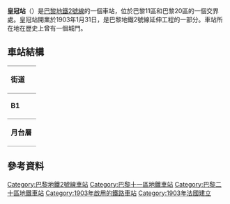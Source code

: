 {{expand|time=2016-02-25T06:21:34+00:00}}
{{unreferenced|time=2016-02-25T06:21:34+00:00}}
{{Infobox station
| name                = Couronnes
| symbol_location     = paris
| symbol              = m
| symbol2             = 
| type                = [[巴黎地鐵|巴黎地鐵]]車站
| image               = [[File:Couronnes-quai-ramequientre.jpg|275px]]
| alt                 = 
| caption             = 
| other_name          = 
| address             = 37, boul. de Belleville<br />[[11th_arrondissement_of_Paris|11th arrondissement of Paris]]
| borough             = [[法蘭西島|法蘭西島]]
| country             = 法國
| iso_region          = FR_scale:2000
| coordinates_display = title
| coordinates_format  = dms
| latd  = 48.869521| latm  = | lats  = | latNS  = 
| longd = 2.379861| longm = | longs = | longEW = 
| coordinates         = 
| owned               = [[RATP|RATP]]
| operator            = [[RATP|RATP]]
| line                = 
| disabled            = 
| zone                = 1
| opened              = {{Start-date|1903年1月31日}}
| closed              = <!-- {{End date|YYYY|MM|DD}} -->
| services            = 
| map_type            = 
}}
'''皇冠站'''（{{lang-fr|Couronnes}}）是[[巴黎地鐵2號線|巴黎地鐵2號線]]的一個車站，位於巴黎11區和巴黎20區的一個交界處。皇冠站開業於1903年1月31日，是巴黎地鐵2號線延伸工程的一部分。車站所在地在歷史上曾有一個城門。
== 車站結構 ==
{| border=0 cellspacing=0 cellpadding=3
|style="border-bottom:solid 1px gray;border-top:solid 1px gray;" width=50 valign=top|'''街道'''
|-
|style="border-bottom:solid 1px gray;border-top:solid 1px gray;" width=50 valign=top|'''B1'''
|style="border-top:solid 1px gray;border-bottom:solid 1px gray;" width=100 valign=top|月台連接夾層
|-
|style="border-bottom:solid 1px gray;" width=50 rowspan=10 valign=top|'''月台層'''
|style="border-top:solid 1px gray;border-right:solid 2px black;border-left:solid 2px black;border-bottom:solid 2px black;" colspan=2|<center><small>[[側式月台|側式月台]]，右側開門</small></center>
|-
|style="border-bottom:solid 1px gray;" width=100|{{color|#{{PM color|2}}|'''1'''}}號月台
|style="border-bottom:solid 1px gray;" width=390|{{arrow|L}} [[File:Metro-M.svg|16x16px]][[File:Paris_Metro_2.svg|16x16px]]往[[王妃門站|王妃門]]<small>（[[美麗城站|美麗城]]）</small>
|-
|{{color|#{{PM color|2}}|'''2'''}}號月台
|{{arrow|R}} [[File:Metro-M.svg|16x16px]][[File:Paris_Metro_2.svg|16x16px]]往[[民族廣場站_(巴黎地鐵)|民族廣場]]<small>（[[美尼爾蒙東站|美尼爾蒙東]]）</small>
|-
|style="border-top:solid 2px black;border-right:solid 2px black;border-left:solid 2px black;border-bottom:solid 1px gray;" colspan=2|<center><small>[[側式月台|側式月台]]，右側開門</small></center>
|}
{{commons category|Couronnes (Paris Metro)}}

== 參考資料 ==
{{reflist}}

{{巴黎地鐵2號線}}

{{DEFAULTSORT:Couronnes}}
[[Category:巴黎地鐵2號線車站|Category:巴黎地鐵2號線車站]]
[[Category:巴黎十一區地鐵車站|Category:巴黎十一區地鐵車站]]
[[Category:巴黎二十區地鐵車站|Category:巴黎二十區地鐵車站]]
[[Category:1903年啟用的鐵路車站|Category:1903年啟用的鐵路車站]]
[[Category:1903年法國建立|Category:1903年法國建立]]